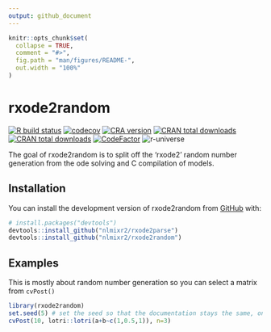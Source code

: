 ```yaml
---
output: github_document
---
```


<!-- README.md is generated from README.Rmd. Please edit that file -->

```r
knitr::opts_chunk$set(
  collapse = TRUE,
  comment = "#>",
  fig.path = "man/figures/README-",
  out.width = "100%"
)
```

# rxode2random

<!-- badges: start -->
[![R build status](https://github.com/nlmixr2/rxode2random/workflows/R-CMD-check/badge.svg)](https://github.com/nlmixr2/rxode2random/actions)
[![codecov](https://codecov.io/gh/nlmixr2/rxode2random/branch/main/graph/badge.svg?token=1mPFeTxSwS)](https://app.codecov.io/gh/nlmixr2/rxode2random)
[![CRA
version](http://www.r-pkg.org/badges/version/rxode2random)](https://cran.r-project.org/package=rxode2random)
[![CRAN total downloads](https://cranlogs.r-pkg.org/badges/grand-total/rxode2random)](https://cran.r-project.org/package=rxode2random)
[![CRAN total downloads](https://cranlogs.r-pkg.org/badges/rxode2random)](https://cran.r-project.org/package=rxode2random)
[![CodeFactor](https://www.codefactor.io/repository/github/nlmixr2/rxode2random/badge)](https://www.codefactor.io/repository/github/nlmixr2/rxode2random)
![r-universe](https://nlmixr2.r-universe.dev/badges/rxode2random)
<!-- badges: end -->

The goal of rxode2random is to split off the 'rxode2' random number generation from the
ode solving and C compilation of models. 

## Installation

You can install the development version of rxode2random from [GitHub](https://github.com/) with:

``` r
# install.packages("devtools")
devtools::install_github("nlmixr2/rxode2parse")
devtools::install_github("nlmixr2/rxode2random")
```

## Examples 

This is mostly about random number generation so you can select a matrix from `cvPost()`

```r
library(rxode2random)
set.seed(5) # set the seed so that the documentation stays the same, only
cvPost(10, lotri::lotri(a+b~c(1,0.5,1)), n=3)
```
